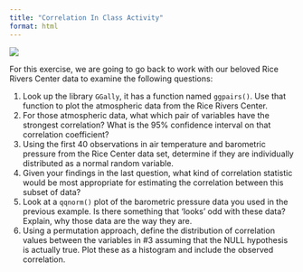 ```yaml
---
title: "Correlation In Class Activity"
format: html
---
```


![](media/Buoy.jpeg)

For this exercise, we are going to go back to work with our beloved Rice Rivers Center data to examine the following questions:

1. Look up the library `GGally`, it has a function named `ggpairs()`.  Use that function to plot the atmospheric data from the Rice Rivers Center.  
2. For those atmospheric data, what which pair of variables have the strongest correlation? What is the 95% confidence interval on that correlation coefficient?  
3. Using the first 40 observations in air temperature and barometric pressure from the Rice Center data set, determine if they are individually distributed as a normal random variable.  
4. Given your findings in the last question, what kind of correlation statistic would be most appropriate for estimating the correlation between this subset of data?  
5. Look at a `qqnorm()` plot of the barometric pressure data you used in the previous example. Is there something that ‘looks’ odd with these data? Explain, why those data are the way they are.  
6. Using a permutation approach, define the distribution of correlation values between the variables in #3 assuming that the NULL hypothesis is actually true. Plot these as a histogram and include the observed correlation.  